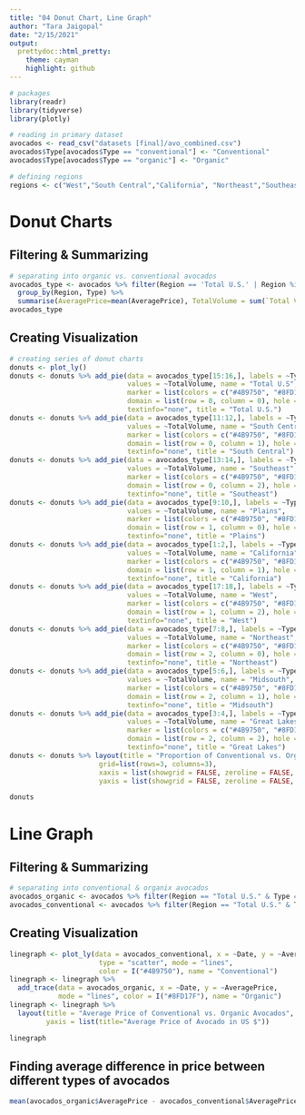 ---
title: "04 Donut Chart, Line Graph"
author: "Tara Jaigopal"
date: "2/15/2021"
output:
  prettydoc::html_pretty:
    theme: cayman
    highlight: github
---

```{r, message=FALSE, warning=FALSE}
# packages
library(readr)
library(tidyverse)
library(plotly)
```

```{r, message=FALSE, warning=FALSE}
# reading in primary dataset 
avocados <- read_csv("datasets [final]/avo_combined.csv")
avocados$Type[avocados$Type == "conventional"] <- "Conventional"
avocados$Type[avocados$Type == "organic"] <- "Organic"

# defining regions
regions <- c("West","South Central","California", "Northeast","Southeast","Great Lakes","Midsouth","Plains")
```

# Donut Charts 

## Filtering & Summarizing

```{r, message=FALSE}
# separating into organic vs. conventional avocados
avocados_type <- avocados %>% filter(Region == 'Total U.S.' | Region %in% regions) %>% 
  group_by(Region, Type) %>% 
  summarise(AveragePrice=mean(AveragePrice), TotalVolume = sum(`Total Volume`))
avocados_type    
```

## Creating Visualization

```{r}
# creating series of donut charts
donuts <- plot_ly()
donuts <- donuts %>% add_pie(data = avocados_type[15:16,], labels = ~Type, 
                             values = ~TotalVolume, name = "Total U.S",
                             marker = list(colors = c("#4B9750", "#8FD17F")),
                             domain = list(row = 0, column = 0), hole = 0.6, 
                             textinfo="none", title = "Total U.S.")
donuts <- donuts %>% add_pie(data = avocados_type[11:12,], labels = ~Type, 
                             values = ~TotalVolume, name = "South Central",
                             marker = list(colors = c("#4B9750", "#8FD17F")),
                             domain = list(row = 0, column = 1), hole = 0.6,
                             textinfo="none", title = "South Central")
donuts <- donuts %>% add_pie(data = avocados_type[13:14,], labels = ~Type, 
                             values = ~TotalVolume, name = "Southeast",
                             marker = list(colors = c("#4B9750", "#8FD17F")),
                             domain = list(row = 0, column = 2), hole = 0.6,
                             textinfo="none", title = "Southeast")
donuts <- donuts %>% add_pie(data = avocados_type[9:10,], labels = ~Type, 
                             values = ~TotalVolume, name = "Plains",
                             marker = list(colors = c("#4B9750", "#8FD17F")),
                             domain = list(row = 1, column = 0), hole = 0.6,
                             textinfo="none", title = "Plains")
donuts <- donuts %>% add_pie(data = avocados_type[1:2,], labels = ~Type, 
                             values = ~TotalVolume, name = "California",
                             marker = list(colors = c("#4B9750", "#8FD17F")),
                             domain = list(row = 1, column = 1), hole = 0.6,
                             textinfo="none", title = "California")
donuts <- donuts %>% add_pie(data = avocados_type[17:18,], labels = ~Type, 
                             values = ~TotalVolume, name = "West",
                             marker = list(colors = c("#4B9750", "#8FD17F")),
                             domain = list(row = 1, column = 2), hole = 0.6,
                             textinfo="none", title = "West")
donuts <- donuts %>% add_pie(data = avocados_type[7:8,], labels = ~Type, 
                             values = ~TotalVolume, name = "Northeast",
                             marker = list(colors = c("#4B9750", "#8FD17F")),
                             domain = list(row = 2, column = 0), hole = 0.6,
                             textinfo="none", title = "Northeast")
donuts <- donuts %>% add_pie(data = avocados_type[5:6,], labels = ~Type, 
                             values = ~TotalVolume, name = "Midsouth",
                             marker = list(colors = c("#4B9750", "#8FD17F")),
                             domain = list(row = 2, column = 1), hole = 0.6,
                             textinfo="none", title = "Midsouth")
donuts <- donuts %>% add_pie(data = avocados_type[3:4,], labels = ~Type, 
                             values = ~TotalVolume, name = "Great Lakes",
                             marker = list(colors = c("#4B9750", "#8FD17F")),
                             domain = list(row = 2, column = 2), hole = 0.6,
                             textinfo="none", title = "Great Lakes")
donuts <- donuts %>% layout(title = "Proportion of Conventional vs. Organic Avocados Purchased Between 2015 and 2020",
                      grid=list(rows=3, columns=3),
                      xaxis = list(showgrid = FALSE, zeroline = FALSE, showticklabels = FALSE),
                      yaxis = list(showgrid = FALSE, zeroline = FALSE, showticklabels = FALSE))

donuts
```

# Line Graph

## Filtering & Summarizing

```{r}
# separating into conventional & organix avocados
avocados_organic <- avocados %>% filter(Region == "Total U.S." & Type == "Organic") %>% select(Region, Date, Type, AveragePrice) %>% arrange(Date)
avocados_conventional <- avocados %>% filter(Region == "Total U.S." & Type == "Conventional") %>% select(Region, Date, Type, AveragePrice) %>% arrange(Date)
```

## Creating Visualization

```{r}
linegraph <- plot_ly(data = avocados_conventional, x = ~Date, y = ~AveragePrice,
                      type = "scatter", mode = "lines",
                      color = I("#4B9750"), name = "Conventional")
linegraph <- linegraph %>% 
  add_trace(data = avocados_organic, x = ~Date, y = ~AveragePrice, 
            mode = "lines", color = I("#8FD17F"), name = "Organic") 
linegraph <- linegraph %>% 
  layout(title = "Average Price of Conventional vs. Organic Avocados",
         yaxis = list(title="Average Price of Avocado in US $"))

linegraph
```

## Finding average difference in price between different types of avocados

```{r}
mean(avocados_organic$AveragePrice - avocados_conventional$AveragePrice)
```
